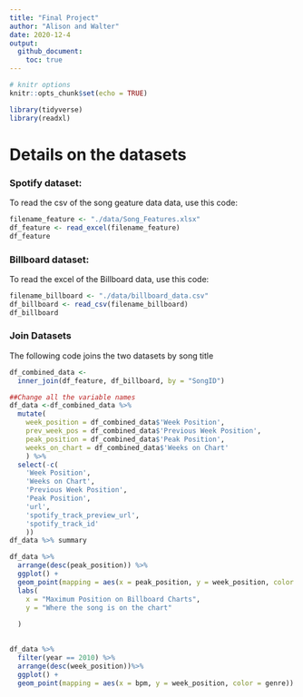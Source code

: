 ```yaml
---
title: "Final Project"
author: "Alison and Walter"
date: 2020-12-4
output:
  github_document:
    toc: true
---
```


```r
# knitr options
knitr::opts_chunk$set(echo = TRUE)
```

```r
library(tidyverse)
library(readxl)
```

# Details on the datasets  

<!-- -------------------------------------------------- -->

### Spotify dataset: 
To read the csv of the song geature data data, use this code:

```r
filename_feature <- "./data/Song_Features.xlsx"
df_feature <- read_excel(filename_feature)
df_feature
```

### Billboard dataset: 
To read the excel of the Billboard data, use this code:

```r
filename_billboard <- "./data/billboard_data.csv"
df_billboard <- read_csv(filename_billboard)
df_billboard

```

### Join Datasets
The following code joins the two datasets by song title

```r
df_combined_data <-
  inner_join(df_feature, df_billboard, by = "SongID")

##Change all the variable names
df_data <-df_combined_data %>%
  mutate(
    week_position = df_combined_data$'Week Position',
    prev_week_pos = df_combined_data$'Previous Week Position',
    peak_position = df_combined_data$'Peak Position',
    weeks_on_chart = df_combined_data$'Weeks on Chart'
    ) %>%
  select(-c(
    'Week Position',
    'Weeks on Chart',
    'Previous Week Position',
    'Peak Position',
    'url',
    'spotify_track_preview_url',
    'spotify_track_id'
    ))
df_data %>% summary

```


```r
df_data %>% 
  arrange(desc(peak_position)) %>% 
  ggplot() + 
  geom_point(mapping = aes(x = peak_position, y = week_position, color = weeks_on_chart)) +
  labs(
    x = "Maximum Position on Billboard Charts",
    y = "Where the song is on the chart"
    
  )
  
```
```r
df_data %>% 
  filter(year == 2010) %>%
  arrange(desc(week_position))%>%
  ggplot() + 
  geom_point(mapping = aes(x = bpm, y = week_position, color = genre))

```
```r

```

